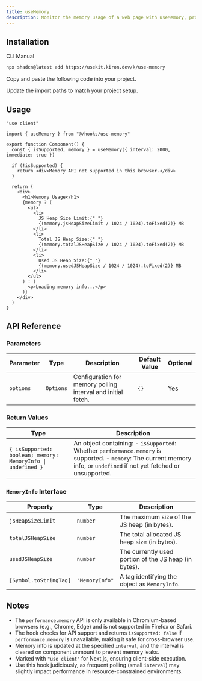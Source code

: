```yaml
---
title: useMemory
description: Monitor the memory usage of a web page with useMemory, providing information about the JavaScript heap size.
---
```


<ComponentPreview name="use-memory-demo" />

## Installation

<CodeTabs>

<TabsList>
  <TabsTrigger value="cli">CLI</TabsTrigger>
  <TabsTrigger value="manual">Manual</TabsTrigger>
</TabsList>

<TabsContent value="cli">

```bash
npx shadcn@latest add https://usekit.kiron.dev/k/use-memory
```

</TabsContent>

<TabsContent value="manual">

<Steps>

<Step>Copy and paste the following code into your project.</Step>

<ComponentSource name="use-memory" />

<Step>Update the import paths to match your project setup.</Step>

</Steps>

</TabsContent>

</CodeTabs>

## Usage

```tsx {3, 6}
"use client"

import { useMemory } from "@/hooks/use-memory"

export function Component() {
  const { isSupported, memory } = useMemory({ interval: 2000, immediate: true })

  if (!isSupported) {
    return <div>Memory API not supported in this browser.</div>
  }

  return (
    <div>
      <h1>Memory Usage</h1>
      {memory ? (
        <ul>
          <li>
            JS Heap Size Limit:{" "}
            {(memory.jsHeapSizeLimit / 1024 / 1024).toFixed(2)} MB
          </li>
          <li>
            Total JS Heap Size:{" "}
            {(memory.totalJSHeapSize / 1024 / 1024).toFixed(2)} MB
          </li>
          <li>
            Used JS Heap Size:{" "}
            {(memory.usedJSHeapSize / 1024 / 1024).toFixed(2)} MB
          </li>
        </ul>
      ) : (
        <p>Loading memory info...</p>
      )}
    </div>
  )
}
```

## API Reference

### Parameters

| Parameter | Type      | Description                                                  | Default Value | Optional |
| --------- | --------- | ------------------------------------------------------------ | ------------- | -------- |
| `options` | `Options` | Configuration for memory polling interval and initial fetch. | `{}`          | Yes      |

### Return Values

| Type                                                        | Description                                                                                                                                                              |
| ----------------------------------------------------------- | ------------------------------------------------------------------------------------------------------------------------------------------------------------------------ |
| `{ isSupported: boolean; memory: MemoryInfo \| undefined }` | An object containing: - `isSupported`: Whether `performance.memory` is supported. - `memory`: The current memory info, or `undefined` if not yet fetched or unsupported. |

### `MemoryInfo` Interface

| Property               | Type           | Description                                           |
| ---------------------- | -------------- | ----------------------------------------------------- |
| `jsHeapSizeLimit`      | `number`       | The maximum size of the JS heap (in bytes).           |
| `totalJSHeapSize`      | `number`       | The total allocated JS heap size (in bytes).          |
| `usedJSHeapSize`       | `number`       | The currently used portion of the JS heap (in bytes). |
| `[Symbol.toStringTag]` | `"MemoryInfo"` | A tag identifying the object as `MemoryInfo`.         |

## Notes

- The `performance.memory` API is only available in Chromium-based browsers (e.g., Chrome, Edge) and is not supported in Firefox or Safari.
- The hook checks for API support and returns `isSupported: false` if `performance.memory` is unavailable, making it safe for cross-browser use.
- Memory info is updated at the specified `interval`, and the interval is cleared on component unmount to prevent memory leaks.
- Marked with `"use client"` for Next.js, ensuring client-side execution.
- Use this hook judiciously, as frequent polling (small `interval`) may slightly impact performance in resource-constrained environments.

